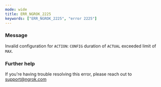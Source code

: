 ```yaml
---
mode: wide
title: ERR_NGROK_2225
keywords: ["ERR_NGROK_2225", "error 2225"]
---
```



### Message

Invalid configuration for `ACTION`: `CONFIG` duration of `ACTUAL` exceeded limit of `MAX`.

<ErrorDetails />

### Further help

If you're having trouble resolving this error, please reach out to [support@ngrok.com](mailto:support@ngrok.com?subject=Help%20with%20ERR_NGROK_2225)
